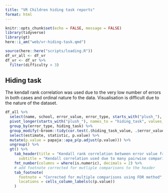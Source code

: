 ```yaml
---
title: "VR Children hiding task reports"
format: html
---
```


```r
knitr::opts_chunk$set(echo = FALSE, message = FALSE)
library(tidyverse)
library(gt)
here::i_am("web/vr-hiding-task.qmd")
```

```r
source(here::here("scripts/loading.R"))
df_vr_all <- df_vr
df_vr <- df_vr %>%
  filter(difficulty > 3)
```
## Hiding task

The kendall rank correlation was used due to the very low number of errors in both cases and ordinal nature fo the data. Visualisation is difficult due to the nature of the dataset. 

```r
df_all %>%  
  select(name, school, error_value, error_type, starts_with("plush_"), -plush_what, -plush_what_actor) %>%
  pivot_longer(starts_with("plush_"), names_to = "hiding_task", values_to = "hiding_task_value") %>%
  group_by(error_type, hiding_task) %>%
  group_modify(~broom::tidy(cor.test(.$hiding_task_value, .$error_value, method = "kendall"))) %>%
  select(estimate, statistic, p.value) %>%
  mutate(p.value = papaja::apa_p(p.adjust(p.value))) %>%
  ungroup() %>%
  gt() %>% 
    tab_header(title = "Kendall rank correlation between error value from the VR and hiding task score",
      subtitle = "Kendall correlation used due to many pairwise comparisons and ordinal data") %>%
    fmt_number(columns = where(is.numeric), decimals = 2) %>%
    # add footnote corrected for mutliple comparisons to the header
    tab_footnote(
      footnote = "Corrected for multiple comparisons using FDR method",
      locations = cells_column_labels(c(p.value))
    )

```
